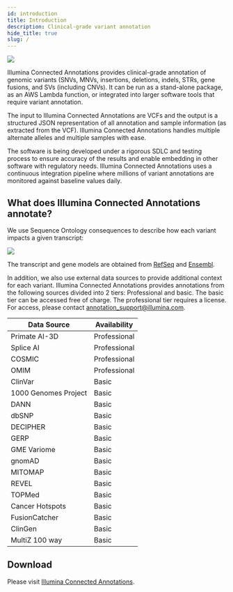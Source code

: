```yaml
---
id: introduction
title: Introduction
description: Clinical-grade variant annotation
hide_title: true
slug: /
---
```




![](ICAnnotations.png)

Illumina Connected Annotations provides clinical-grade annotation of genomic variants (SNVs, MNVs, insertions, deletions, indels, STRs, gene fusions, and SVs (including CNVs). It can be run as a stand-alone package, as an AWS Lambda function, or integrated into larger software tools that require variant annotation.

The input to Illumina Connected Annotations are VCFs and the output is a structured JSON representation of all annotation and sample information (as extracted from the VCF). Illumina Connected Annotations handles multiple alternate alleles and multiple samples with ease.

The software is being developed under a rigorous SDLC and testing process to ensure accuracy of the results and enable embedding in other software with regulatory needs. Illumina Connected Annotations uses a continuous integration pipeline where millions of variant annotations are monitored against baseline values daily.


## What does Illumina Connected Annotations annotate?

We use Sequence Ontology consequences to describe how each variant impacts a given transcript:

![](TranscriptConsequences.svg)

The transcript and gene models are obtained from [RefSeq](https://ftp.ncbi.nlm.nih.gov/genomes/all/annotation_releases/9606/) and [Ensembl](https://ftp.ensembl.org/pub/).

In addition, we also use external data sources to provide additional context for each variant. 
Illumina Connected Annotations provides annotations from the following sources divided into 2 tiers: Professional and basic. 
The basic tier can be accessed free of charge. The professional tier requires a license. For access, please contact annotation_support@illumina.com. 

| Data Source | Availability |
|--------|-----------------------------------|
| Primate AI-3D    | Professional  |
| Splice AI    | Professional  |
| COSMIC    | Professional  |
| OMIM    | Professional  |
| ClinVar    | Basic  |
| 1000 Genomes Project    | Basic  |
| DANN    | Basic  |
| dbSNP    | Basic  |
| DECIPHER    | Basic  |
| GERP    | Basic  |
| GME Variome    | Basic  |
| gnomAD    | Basic  |
| MITOMAP    | Basic  |
| REVEL    | Basic  |
| TOPMed    | Basic  |
| Cancer Hotspots    | Basic  |
| FusionCatcher    | Basic  |
| ClinGen    | Basic  |
| MultiZ 100 way    | Basic  |


## Download
Please visit [Illumina Connected Annotations](https://developer.illumina.com/IlluminaAnnotator).